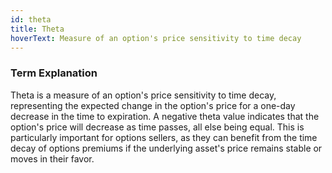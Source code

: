 ```yaml
---
id: theta
title: Theta
hoverText: Measure of an option's price sensitivity to time decay
---
```


### Term Explanation

Theta is a measure of an option's price sensitivity to time decay, representing the expected change in the option's price for a one-day decrease in the time to expiration. A negative theta value indicates that the option's price will decrease as time passes, all else being equal. This is particularly important for options sellers, as they can benefit from the time decay of options premiums if the underlying asset's price remains stable or moves in their favor.


